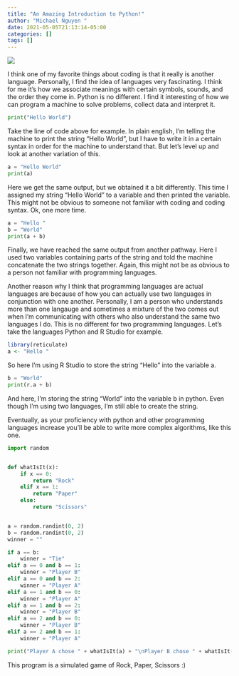 ```yaml
---
title: "An Amazing Introduction to Python!"
author: "Michael Nguyen "
date: 2021-05-05T21:13:14-05:00
categories: []
tags: []
---
```

![](/post/2021-05-05-an-amazing-introduction-to-python_files/HelloWorld.png)

I think one of my favorite things about coding is that it really is another language. Personally, I find the idea of languages very fascinating. I think for me it's how we associate meanings with certain symbols, sounds, and the order they come in. Python is no different. I find it interesting of how we can program a machine to solve problems, collect data and interpret it. 

```python
print("Hello World")
```

Take the line of code above for example. In plain english, I'm telling the machine to print the string "Hello World", but I have to write it in a certain syntax in order for the machine to understand that. But let's level up and look at another variation of this.

```python
a = "Hello World"
print(a)
```

Here we get the same output, but we obtained it a bit differently. This time I assigned my string "Hello World" to a variable and then printed the variable. This might not be obvious to someone not familiar with coding and coding syntax. Ok, one more time.

```python
a = "Hello "
b = "World"
print(a + b)
```
Finally, we have reached the same output from another pathway. Here I used two variables containing parts of the string and told the machine concatenate the two strings together. Again, this might not be as obvious to a person not familiar with programming languages.

Another reason why I think that programming languages are actual languages are because of how you can actually use two languages in conjunction with one another. Personally, I am a person who understands more than one langauge and sometimes a mixture of the two comes out when I'm communicating with others who also understand the same two languages I do. This is no different for two programming languages. Let's take the languages Python and R Studio for example.

```R
library(reticulate)
a <- "Hello "
```

So here I'm using R Studio to store the string "Hello " into the variable a.

```python
b = "World"
print(r.a + b)
```

And here, I'm storing the string "World" into the variable b in python. Even though I'm using two languages, I'm still able to create the string.

Eventually, as your proficiency with python and other programming languages increase you'll be able to write more complex algorithms, like this one.

```python
import random


def whatIsIt(x):
    if x == 0:
        return "Rock"
    elif x == 1:
        return "Paper"
    else:
        return "Scissors"


a = random.randint(0, 2)
b = random.randint(0, 2)
winner = ""

if a == b:
    winner = "Tie"
elif a == 0 and b == 1:
    winner = "Player B"
elif a == 0 and b == 2:
    winner = "Player A"
elif a == 1 and b == 0:
    winner = "Player A"
elif a == 1 and b == 2:
    winner = "Player B"
elif a == 2 and b == 0:
    winner = "Player B"
elif a == 2 and b == 1:
    winner = "Player A"

print("Player A chose " + whatIsIt(a) + "\nPlayer B chose " + whatIsIt(b) + '\n' + "\nWinner: " + winner)

```
This program is a simulated game of Rock, Paper, Scissors :)